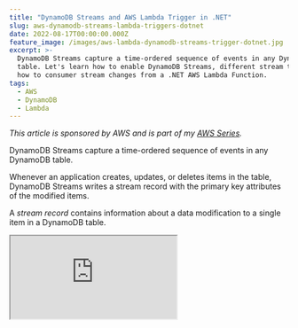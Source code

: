 ```yaml
---
title: "DynamoDB Streams and AWS Lambda Trigger in .NET"
slug: aws-dynamodb-streams-lambda-triggers-dotnet
date: 2022-08-17T00:00:00.000Z
feature_image: /images/aws-lambda-dynamodb-streams-trigger-dotnet.jpg
excerpt: >-
  DynamoDB Streams capture a time-ordered sequence of events in any DynamoDB
  table. Let's learn how to enable DynamoDB Streams, different stream types and
  how to consumer stream changes from a .NET AWS Lambda Function.
tags:
  - AWS
  - DynamoDB
  - Lambda
---
```

_This article is sponsored by AWS and is part of my [AWS Series](/blog/tag/aws/)._

DynamoDB Streams capture a time-ordered sequence of events in any DynamoDB table.

Whenever an application creates, updates, or deletes items in the table, DynamoDB Streams writes a stream record with the primary key attributes of the modified items.

A _stream record_ contains information about a data modification to a single item in a DynamoDB table.

<iframe src="https://www.youtube.com/embed/4YzuN4MAFiQ" />

DynamoDB Streams is also referred to as Change Data Capture.

> _DynamoDB Streams ensures a stream record appears exactly once, and the stream records appear n the same sequence as the actual modifications to the item._

DynamoDB streams help decouple core application logic from the effects that happen afterward. It helps with scenarios where you want to replicate data, generate read models of your data, etc. It can also be an alternative for Transactions when you need to update across multiple sources.

In this blog post, let’s learn how to get started with DynamoDB streams, enable them on a DynamoDB table, and use Lambda functions using .NET to handle stream events. We will also look at the different configurations associated with the Lambda Triggers and learn how to handle exceptions and different integration patterns when working with DynamoDB Streams.

## Enabling DynamoDB Streams

DynamoDB Streams can be enabled on a DynamoDB table when creating a new table or after creation.

DynamoDB Streams operate asynchronously and hence do not cause any performance impact on the operations on the DynamoDB table.

The AWS Management Console only supports the stream's creation on existing tables.

Under the Exports and streams section of an existing DynamoDB table, you can Enable/Disable a DynamoDB Stream, as shown below.

<Figure src="/images/dynamodb-stream-enable-existing-table.jpg" caption="### Stream View Types" />

When enabling a stream, you need to specify the Stream View Type.

Based on the kind of data you need available in the Stream Record, you can choose one of the below four options.

-   `KEYS_ONLY` — Only the key attributes of the modified item.
-   `NEW_IMAGE` — The entire item, as it appears after modification.
-   `OLD_IMAGE` — The entire item, as it appeared before modification.
-   `NEW_AND_OLD_IMAGES` — Both the item's new and old images.

![Select View Type when enabling DynamoDB Stream. This decides the data that is available as part of the stream events raised on changed to items in DynamoDB Table. ](/images/dynamodb-stream-enable-options.jpg)

For this blog post, I am enabling the DynamoDB Stream with _New and old images_ option. This ensures that the Key information and Old and New image data are available as part of the stream record data. The old image contains the data before the modification, and the new image has the data after the modification.

AWS maintains DynamoDB and DynamoDB Streams as two separate endpoints.

Once enabled, you can see the ARN details, the View Type, and any Triggers attached to the Stream, as shown below.

<Figure src="/images/dynamodb-stream-details.jpg" caption="## Handling DynamoDB Stream Events" />

Applications can read and process stream records from the DynamoDB Streams.

You can poll the stream and consume the data or integrate with AWS Lambda using DynamoDB Stream triggers to handle stream change events.

To see this in action, let’s first create an AWS Lambda Function using .NET and publish it to the AWS account.

### Create AWS Lambda Function Using .NET

[AWS Lambda](/blog/aws-lambda-net-core/) is Amazon’s answer to serverless computing services. It allows running code with zero administration of the infrastructure that the code is running on.

Make sure to install the AWS Toolkit ([Visual Studio](https://aws.amazon.com/visualstudio/), [Rider](https://aws.amazon.com/rider/), [VS Code](https://aws.amazon.com/visualstudiocode/)) and [set up Credentials for the local development environment](/blog/amazon-credentials-dotnet/).  This helps you quickly develop a .NET application on the AWS infrastructure and deploy them quickly to your AWS Accounts.

<BlogLink
  href="/blog/aws-lambda-net-core"
  title="AWS Lambda For The .NET Developer: How To Easily Get Started"
  description="Learn how to get started with AWS Lambda with .NET Core by building out a simple function and deploying to AWS. We will also see how to set up local development environment using the AWS Toolkit."
  authorImage="/images/favicon.ico"
  authorName="Rahul Nath"
  authorTitle="Rahul Pulikkot Nath"
  featureImage="/images/aws_lambda.jpg"
/>

With the AWS Toolkit installed, select the AWS Lambda Lambda Project template from the new project template and choose the DynamoDB blueprint. This creates a .NET AWS Lambda function template project with a `Function.cs` class with everything required to handle DynamoDB Stream events, as shown below.

```csharp
public class Function
{
    public void FunctionHandler(DynamoDBEvent dynamoEvent, ILambdaContext context)
    {
        context.Logger.LogInformation($"Beginning to process {dynamoEvent.Records.Count} records...");

        foreach (var record in dynamoEvent.Records)
        {
            context.Logger.LogInformation($"Event ID: {record.EventID}");
            context.Logger.LogInformation($"Event Name: {record.EventName}");
            
            // TODO: Add business logic processing the record.Dynamodb object.
        }

        context.Logger.LogInformation("Stream processing complete.");
    }
}

```

The `DynamoDBEvent` class represents a list of Stream Record events (`DynamodbStreamRecord`) coming into the DynamoDB Stream. The Stream record class exposes the Keys and the images (old and new) for the change. Below are the properties that we are interested in.

```csharp
public class StreamRecord
{
    ...
    public Dictionary<string, AttributeValue> Keys;
    public Dictionary<string, AttributeValue> NewImage;
    public Dictionary<string, AttributeValue> OldImage;
}

```

These properties are populated or left empty based on the Stream view type selected when setting up the DynamoDB Stream.

**Deploy Lambda Function**

To publish the Lambda function to the AWS account, you can use the Publish to AWS Lambda option that the AWS Toolkit provides. You can directly publish the new lambda function with your [development environment connected to your AWS account](/blog/amazon-credentials-dotnet/).

I prefer to set up an automated build/deploy pipeline to publish to your AWS Account for real-world applications. Check out the below for an example of how to set up a Lambda Function deployment pipeline from GitHub Actions.

<iframe src="https://www.youtube.com/embed/U96230YlSJA" />

### Setting up AWS Lambda DynamoDB Stream Trigger

AWS Lambda Triggers are helpful to automatically invoke Lambda Functions.

> _A trigger is a Lambda resource or a resource in another service that you configure to invoke your Function in response to lifecycle events, external requests, or on a schedule._

DynamoDB Streams supports adding a Trigger to invoke Lambda Functions automatically. Select the Create Trigger option from the DynamoDB Stream section under _Exports and streams_ of the DynamoDB table.

This prompts you to select the Lambda Function details and the Batch size for the Lambda Trigger. (more on these configurations later in this post).

![Enable Lambda Trigger for a .NET Function on DynamoDB Stream.](/images/dynamodb-stream-add-lambda-trigger.jpg)

Select the Lambda Function we deployed earlier and create a new trigger. You can also see the details of this new Trigger under the actual Lambda Function.

In the AWS Console, navigate to Lambda Functions and the function deployed earlier. Under Configurations → Trigger, we can see the new DynamoDB Trigger as shown below.

![DynamoDB Trigger created under the .NET Lambda function can be seen from the Lambda function in the AWS Console.](/images/dynamodb-stream-lambda-triggers.jpg)

To test the integration, update an item in the DynamoDB User table. It creates a new record into the DynamoDB Stream, which triggers our Lambda Function.

Since all our Lambda Function is logging the details, we can check the CloudWatch logs to see the details.

![Logs in Amazon CloudWatch after updating an item in the DynamoDB table. It triggers the .NET Lambda function, which writes the details to the log.](/images/dynamodb-stream-lambda-trigger-log.jpg)

<BlogLink
  href="/blog/amazon-cloudwatch-logs-dotnet"
  title="How To Log Correctly To AWS CloudWatch From a .NET Application"
  description="Learn how to use Amazon CloudWatch when building .NET applications. We will learn how to write logs into CloudWatch, filter the logs, some good practices when logging, learn about Log Analytics, and see how we can filter and view logs across multiple applications."
  authorImage="/images/favicon.ico"
  authorName="Rahul Nath"
  authorTitle="Rahul Pulikkot Nath"
  featureImage="/images/logs.jpg"
/>

## Converting DynamoDB Stream Record to .NET Objects

The `NewImage` and `OldImage` properties on the `StreamRecord` class are of type `Dictionary<string, AttributeValue>`. This is from the [Low-level interfaces](https://docs.aws.amazon.com/amazondynamodb/latest/developerguide/Programming.SDKs.Interfaces.LowLevel.html) supported by DynamoDB.

To convert this information into a rich .NET class instance, we first need to convert this into a Document Model and then to a .NET class. For this, we need to create n instance of the `DynamoDBContext` class, which is already part of the NuGet package added with the DynamoDB template.

Using the `Document.FromAttributeMap` method, we can convert the `OldIamge` and `NewImage` on the DynamoDB StreamRecord to a Document object. Once we have the Document object, we can use the `FromDocument` method on the `DynamoDBContext` to convert it into a rich .NET object.

```csharp
private readonly DynamoDBContext _context;

public void FunctionHandler(DynamoDBEvent dynamoEvent, ILambdaContext context)
{
    foreach (var record in dynamoEvent.Records)
    {
        ...
        var user = GetObject<User>(record.Dynamodb.OldImage);
        context.Logger.LogInformation($"Old Image {JsonSerializer.Serialize(user)}");
        user = GetObject<User>(record.Dynamodb.NewImage);
        context.Logger.LogInformation($"New Image {JsonSerializer.Serialize(user)}");
        // TODO: Add business logic processing the record.Dynamodb object.
    }
}

private T GetObject<T>(Dictionary<string, AttributeValue> image)
{
    var document = Document.FromAttributeMap(image);
    return _context.FromDocument<T>(document);
}

```

The above code shows the updates to the Lambda function to log the Old and new Image details of the User object.

It uses the `GetObject<T>` method to convert the values in the Old/New Image properties to .NET type, User.

We can also use the User object instance to perform business logic and related functionality.

### Lambda Trigger Configurations

The DynamoDB Stream Lambda trigger has additional configuration options. Navigate to the Trigger option under the Lambda Function and Edit the trigger.

<Figure src="/images/dynamodb-stream-lambda-trigger-edit-configuration.jpg" caption="**Batch Size and Batch Window**" />

**Batch size**  is the number of records sent to the Lambda function in each batch. The **Batch window** specifies the maximum amount of time (in seconds) to gather records before invoking the Function.

For a Batch Widow of 30 and Batch Size of 2, it waits for 30 seconds or 2 stream records in the DynamoDB stream, whichever comes first. If after 30 seconds, only 1 stream record is present that is sent to the Lambda Function.

**Event Filtering**

With DynamoDB Stream Lambda trigger, we can specify event filtering to control which stream records are sent to the Lambda function for processing.

You can specify up to five different filters, and if the stream record event satisfies any of the filters, it’s sent to the Lambda Function.

Event filtering works along with batch size. The stream record is added to the batch if it passes any filter criteria.

The [Lambda event filtering rule](https://docs.aws.amazon.com/lambda/latest/dg/invocation-eventfiltering.html) is specified using JSON. The below rule filters for both Insert and Modify actions on DynamoDB item and checks if the `Name` property is equal to 'Rahul Nath'.

```json
{
    "eventName": [
        "INSERT",
        "MODIFY"
    ],
    "dynamodb": {
        "NewImage": {
            "Name": {
                "S": [
                    "Rahul Nath"
                ]
            }
        }
    }
}

```

To apply the Filter rule to the Lambda Function, edit the DynamoDB trigger under the Lambda function and specify the JSON string under Filter criteria.

![JSON Filtering Rule on the DynamoDB Lambda Trigger helps control what records are passed on to the .NET function.](/images/dynamodb-stream-lambda-trigger-filter.jpg)

With the filter specified, only records with the name 'Rahul Nath' will be passed on to the Lambda Function.

**Exception Handling**

Our Lambda function is all wired up and working fine until now.

But what happens when there is an error in processing a Stream Record inside our Function handler?

By default, the DynamoDB stream retries these messages until they are processed successfully. Since DynamoDB Streams ensures a time-ordered delivery, any updates made to items in the DynamoDB Table queue up behind the error stream record. Only once this is processed will the Function continue to receive the new records.

The Lambda Trigger configuration provides options to process and handles these error records so that it does not block the processing of new records. In [another blog post](/blog/aws-dynamodb-streams-lambda-triggers-exception-handling-dotnet/), I will cover the different configurations specific to Error Handling and how to use this. I also cover different integration patterns you can use to process Stream Record events successfully.

<BlogLink
  href="/blog/aws-dynamodb-streams-lambda-triggers-exception-handling-dotnet"
  title="How to Handle Exceptions When Processing DynamoDB Stream Events in .NET Lambda Function"
  description="This article is sponsored by AWS and is part of my AWS Series. DynamoDB Streams capture a time-ordered sequence of events in any DynamoDB table. In a previous blog post, DynamoDB Streams and AWS Lambda Trigger in .NET, we learned how to set up DynamoDB Stream on a DynamoDB table"
  authorImage="/images/favicon.ico"
  authorName="Rahul Nath"
  authorTitle="Rahul Pulikkot Nath"
  featureImage="/images/aws-lambda-dynamodb-streams-trigger-exception-handling-dotnet.jpg"
/>

I hope this helped you get started with DynamoDB Streams from a .NET application.
